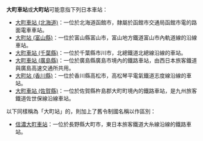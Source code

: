 {{NoteTA
|T=zh-hans:大町站;zh-hk:大町站;zh-tw:大町車站;
|1=zh-hans:大町站;zh-hk:大町站;zh-tw:大町車站;
}}
'''大町車站'''或'''大町站'''可能意指下列日本車站：

* [[大町車站_(北海道)|大町車站 (北海道)]]：一位於北海道函館市，隸屬於函館市交通局函館市電的路面電車車站。
* [[大町站_(富山縣)|大町站 (富山縣)]]：一位於富山縣富山市，富山地方鐵道富山市內軌道線的沿線車站。
* [[大町車站_(千葉縣)|大町車站 (千葉縣)]]：一位於千葉縣市川市，北總鐵道北總線沿線的車站。
* [[大町車站_(廣島縣)|大町車站 (廣島縣)]]：一位於廣島縣廣島市境內的鐵路車站，由西日本旅客鐵道與廣島高速交通所共用。
* [[大町站_(香川縣)|大町站 (香川縣)]]：一位於香川縣高松市，高松琴平電氣鐵道志度線沿線的車站。
* [[大町車站_(佐賀縣)|大町車站 (佐賀縣)]]：一位於佐賀縣杵島郡大町町境內的鐵路車站，是九州旅客鐵道佐世保線沿線車站。

以下同樣稱為「大町站」的，則加上了舊令制國名稱以作區別：
* [[信濃大町車站|信濃大町車站]]：一位於長野縣大町市，東日本旅客鐵道大糸線沿線的鐵路車站。

{{disambig|cat=四字車站名消歧義}}